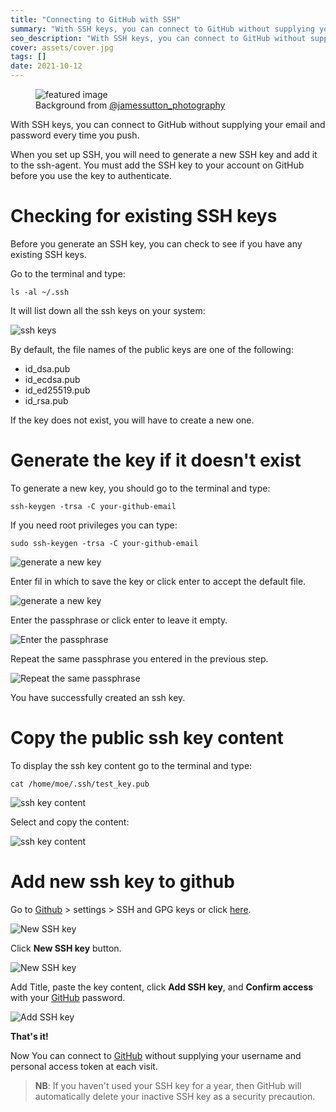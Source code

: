 ---
title: "Connecting to GitHub with SSH"
summary: "With SSH keys, you can connect to GitHub without supplying your email and password every time you push. When you set up SSH, you will need to generate a new SSH key and add it to the ssh-agent. You must add the SSH key to your account on GitHub before you use the key to authenticate."
seo_description: "With SSH keys, you can connect to GitHub without supplying your email and password every time you push."
cover: assets/cover.jpg
tags: []
date: 2021-10-12
---

<!-- Don't remove figure -->

<figure>
  <img src="./assets/cover.jpg" alt="featured image" title="Connecting to GitHub with SSH" />
  <figcaption>
    Background from
    <a href="https://unsplash.com/@jamessutton_photography" target="_blank">
      @jamessutton_photography
    </a>
  </figcaption>
</figure>

With SSH keys, you can connect to GitHub without supplying your email and password every time you push.

When you set up SSH, you will need to generate a new SSH key and add it to the ssh-agent. You must add the SSH key to your account on GitHub before you use the key to authenticate.

# Checking for existing SSH keys

Before you generate an SSH key, you can check to see if you have any existing SSH keys.

Go to the terminal and type:

```
ls -al ~/.ssh
```

It will list down all the ssh keys on your system:

![ssh keys](./assets/1.jpg)

By default, the file names of the public keys are one of the following:

- id_dsa.pub
- id_ecdsa.pub
- id_ed25519.pub
- id_rsa.pub

If the key does not exist, you will have to create a new one.

# Generate the key if it doesn't exist

To generate a new key, you should go to the terminal and type:

```
ssh-keygen -trsa -C your-github-email
```

If you need root privileges you can type:

```
sudo ssh-keygen -trsa -C your-github-email
```

![generate a new key](./assets/2.jpg)

Enter fil in which to save the key or click enter to accept the default file.

![generate a new key](./assets/3.jpg)

Enter the passphrase or click enter to leave it empty.

![Enter the passphrase](./assets/4.jpg)

Repeat the same passphrase you entered in the previous step.

![Repeat the same passphrase](./assets/5.jpg)

You have successfully created an ssh key.

# Copy the public ssh key content

To display the ssh key content go to the terminal and type:

```
cat /home/moe/.ssh/test_key.pub
```

![ssh key content](./assets/6.jpg)

Select and copy the content:

![ssh key content](./assets/7.jpg)

# Add new ssh key to github

Go to [Github][1] > settings > SSH and GPG keys or click [here](https://github.com/settings/keys).

![New SSH key](./assets/8.png)

Click **New SSH key** button.

![New SSH key](./assets/9.png)

Add Title, paste the key content, click **Add SSH key**, and **Confirm access** with your [GitHub][1] password.

![Add SSH key](./assets/10.png)

**That's it!**

Now You can connect to [GitHub][1] without supplying your username and personal access token at each visit.

> **NB**: If you haven't used your SSH key for a year, then GitHub will automatically delete your inactive SSH key as a security precaution.

[1]: https://github.com/
